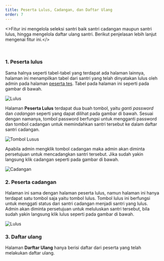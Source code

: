 ```yaml
---
title: Peserta Lulus, Cadangan, dan Daftar Ulang
order: 7
---
```


<>Fitur ini mengelola seleksi santri baik santri cadangan maupun santri lulus, hingga mengelola daftar ulang santri. Berikut penjelasan lebih lanjut mengenai fitur ini.</><br/>

<br/>

### 1. Peserta lulus

Sama halnya seperti tabel-tabel yang terdapat ada halaman lainnya, halaman ini menampilkan tabel dari santri yang telah dinyatakan lulus oleh admin pada halaman [peserta tes](/peserta-tes). Tabel pada halaman ini seperti pada gambar di bawah.

![Lulus](./lulus.png)<br/>

Halaman <b>Peserta Lulus</b> terdapat dua buah tombol, yaitu <i>ganti password</i> dan <i>cadangan</i> seperti yang dapat dilihat pada gambar di bawah. Sesuai dengan namanya, tombol password berfungsi untuk mengganti password dan tombol cadangan untuk memindahkan santri tersebut ke dalam daftar santri cadangan.

![Tombol Lusus](./tombol-lulus.png)<br/>

Apabila admin mengklik tombol cadangan maka admin akan diminta persetujuan untuk mencadangkan santri tersebut. Jika sudah yakin langsung klik cadangan seperti pada gambar di bawah.

![Cadangan](./cadangan.png)<br/>

### 2. Peserta cadangan

Halaman ini sama dengan halaman peserta lulus, namun halaman ini hanya terdapat satu tombol saja yaitu tombol lulus. Tombol lulus ini berfungsi untuk menggati status dari santri cadangan menjadi santri yang lulus. Admin akan diminta persetujuan untuk meluluskan santri tersebut, bila sudah yakin langsung klik lulus seperti pada gambar di bawah.

![Lulus](./prompt-lulus.png)<br/>

### 3. Daftar ulang

Halaman <b>Darftar Ulang</b> hanya berisi daftar dari peserta yang telah melakukan daftar ulang.